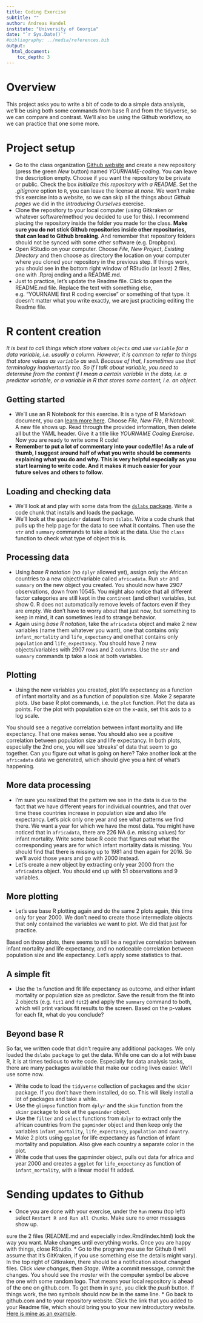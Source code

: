 ---
title: Coding Exercise
subtitle: ""
author: Andreas Handel
institute: "University of Georgia"
date: "`r Sys.Date()`"
#bibliography: ../media/references.bib
output: 
  html_document:
    toc_depth: 3
---

# Overview

This project asks you to write a bit of code to do a simple data analysis, we'll be using both some commands from base R and from the tidyverse, so we can compare and contrast. We'll also be using the Github workflow, so we can practice that one some more.


# Project setup
* Go to the class organization [Github website](https://github.com/epid8060fall2019) and create a new repository (press the green _New_ button) named _YOURNAME-coding_. You can leave the description empty. Choose if you want the repository to be private or public. Check the box _Initialize this repository with a README_. Set the _.gitignore_ option to `R`, you can leave the license at _none_. We won't make this exercise into a website, so we can skip all the things about _Github pages_ we did in the _Introducing Ourselves_ exercise.
* Clone the repository to your local computer (using Gitkraken or whatever software/method you decided to use for this). I recommend placing the repository inside the folder you made for the class. **Make sure you do not stick Github repositories inside other repositories, that can lead to Github breaking**. And remember that repository folders should not be synced with some other software (e.g. Dropbpox).
* Open RStudio on your computer. Choose _File_, _New Project_, _Existing Directory_ and then choose as directory the location on your computer where you cloned your repository in the previous step. If things work, you should see in the bottom right window of RStudio (at least) 2 files, one with .Rproj ending and a README.md. 
* Just to practice, let's update the Readme file. Click to open the README.md file. Replace the text with something else, e.g. "YOURNAME first R coding exercise" or something of that type. It doesn't matter what you write exactly, we are just practicing editing the Readme file.


# R content creation

_It is best to call things which store values `objects` and use `variable` for a data variable, i.e. usually a column. However, it is common to refer to things that store values as `variable` as well. Because of that, I sometimes use that terminology inadvertently too. So if I talk about variable, you need to determine from the context if I mean a certain variable in the data, i.e. a predictor variable, or a variable in R that stores some content, i.e. an object._


## Getting started
* We'll use an R Notebook for this exercise. It is a type of R Markdown document, you can [learn more here](https://bookdown.org/yihui/rmarkdown/notebook.html). Choose _File_, _New File_, _R Notebook_. A new file shows up. Read through the provided information, then delete all but the YAML header. Give it a title like _YOURNAME Coding Exercise_. Now you are ready to write some R code!
* **Remember to put a lot of commentary into your code/file! As a rule of thumb, I suggest around half of what you write should be comments explaining what you do and why. This is very helpful especially as you start learning to write code. And it makes it much easier for your future selves and others to follow.**

## Loading and checking data
* We'll look at and play with some data from the [`dslabs` package](https://simplystatistics.org/2018/01/22/the-dslabs-package-provides-datasets-for-teaching-data-science/). Write a code chunk that installs and loads the package.
* We'll look at the `gapminder` dataset from `dslabs`. Write a code chunk that pulls up the help page for the data to see what it contains. Then use the `str` and `summary` commands to take a look at the data. Use the `class` function to check what type of object this is.

## Processing data
* Using _base R notation_ (no `dplyr` allowed yet), assign only the African countries to a new object/variable called `africadata`. Run `str` and `summary` on the new object you created. You should now have 2907 observations, down from 10545. You might also notice that all different factor categories are still kept in the `continent` (and other) variables, but show 0. R does not automatically remove levels of factors even if they are empty. We don't have to worry about that just now, but something to keep in mind, it can sometimes lead to strange behavior.
* Again using _base R notation_, take the `africadata` object and make 2 new variables (name them whatever you want), one that contains only `infant_mortality` and `life_expectancy` and onethat contains only `population` and `life_expectancy`. You should have 2 new objects/variables with 2907 rows and 2 columns. Use the `str` and `summary` commands tp take a look at both variables.

## Plotting
* Using the new variables you created, plot life expectancy as a function of infant mortality and as a function of population size. Make 2 separate plots. Use base R plot commands, i.e. the `plot` function. Plot the data as points. For the plot with population size on the x-axis, set this axis to a log scale.

You should see a negative correlation between infant mortality and life expectancy. That one makes sense. You should also see a positive correlation between population size and life expectancy. In both plots, especially the 2nd one, you will see 'streaks' of data that seem to go together. Can you figure out what is going on here? Take another look at the `africadata` data we generated, which should give you a hint of what's happening. 


## More data processing
* I'm sure you realized that the pattern we see in the data is due to the fact that we have different years for individual countries, and that over time these countries increase in population size and also life expectancy. Let's pick only one year and see what patterns we find there. We want a year for which we have the most data. You might have noticed that in `africadata`, there are 226 NA (i.e. missing values) for infant mortality. Write some base R code that figures out what the corresponding years are for which infant mortality data is missing. You should find that there is missing up to 1981 and then again for 2016. So we'll avoid those years and go with 2000 instead.
* Let's create a new object by extracting only year 2000 from the `africadata` object. You should end up with 51 observations and 9 variables.


## More plotting
* Let's use base R plotting again and do the same 2 plots again, this time only for year 2000. We don't need to create those intermediate objects that only contained the variables we want to plot. We did that just for practice.

Based on those plots, there seems to still be a negative correlation between infant mortality and life expectancy, and no noticeable correlation between population size and life expectancy. Let's apply some statistics to that.

## A simple fit
* Use the `lm` function and fit life expectancy as outcome, and either infant mortality or population size as predictor. Save the result from the fit into 2 objects (e.g. `fit1` and `fit2`) and apply the `summary` command to both, which will print various fit results to the screen. Based on the p-values for each fit, what do you conclude? 


## Beyond base R

So far, we written code that didn't require any additional packages. We only loaded the `dslabs` package to get the data. While one can do a lot with base R, it is at times tedious to write code. Especially for data analysis tasks, there are many packages available that make our coding lives easier. We'll use some now.

* Write code to load the `tidyverse` collection of packages and the `skimr` package. If you don't have them installed, do so. This will likely install a lot of packages and take a while.
* Use the `glimpse` function from `dplyr` and the `skim` function from the `skimr` package to look at the `gapminder` object.
* Use the `filter` and `select` functions from `dplyr` to extract only the african countries from the `gapminder` object and then keep only the variables `infant_mortality`, `life_expectancy`, `population` and `country`.
* Make 2 plots using `ggplot` for life expectancy as function of infant mortality and population. Also give each country a separate color in the plot.
* Write code that uses the gapminder object, pulls out data for africa and year 2000 and creates a `ggplot` for `life_expectancy` as function of `infant_mortality`, with a linear model fit added.   
 

# Sending updates to Github
* Once you are done with your exercise, under the `Run` menu (top left) select `Restart R and Run all Chunks`. Make sure no error messages show up.

sure the 2 files (README.md and especially index.Rmd/index.html) look the way you want. Make changes until everything works. Once you are happy with things, close RStudio. 
* Go to the program you use for Github (I will assume that it's GitKraken, if you use something else the details might vary). In the top right of Gitkraken, there should be a notification about changed files. Click _view changes_, then _Stage_. Write a commit message, commit the changes. You should see the _master_ with the computer symbol be above the one with some random logo. That means your local repository is ahead of the one on github.com. To get them in sync, you click the _push_ button. If things work, the two symbols should now be in the same line.
* Go back to github.com and to your repository website. Click the link that you added to your Readme file, which should bring you to your new introductory website. [Here is mine as an example](https://epid8060fall2019.github.io/andreashandel-introduction/).



